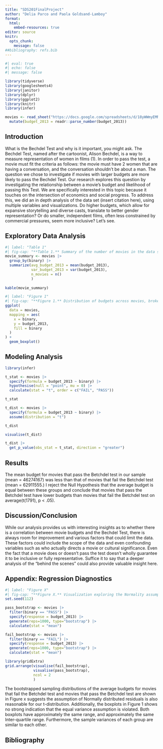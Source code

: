 ```yaml
---
title: "SDS201FinalProject"
author: "Delia Parco and Paola Goldsand-Lamboy"
format:
  html:
    embed-resources: true
editor: source
knitr:
  opts_chunk:
    message: false
##bibliography: refs.bib
---
```


```r
#| eval: true
#| echo: false
#| message: false

library(tidyverse)
library(googlesheets4)
library(janitor)
library(dplyr)
library(ggplot2)
library(knitr)
library(infer)
```

```r
movies <- read_sheet("https://docs.google.com/spreadsheets/d/18yWWmyEMNVSnbGaaGfrjXcYIoFhedToTQYdiEAgdQh4/edit?usp=sharing") |>
  mutate(budget_2013 = readr::parse_number(budget_2013))
```

## Introduction

What is the Bechdel Test and why is it important, you might ask. The Bechdel Test, named after the cartoonist, Alison Bechdel, is a way to measure representation of women in films (1). In order to pass the test, a movie must fit the criteria as follows: the movie must have 2 women that are having a conversation, and the conversation shouldn’t be about a man.
The question we chose to investigate if movies with larger budgets are more likely to pass the Bechdel Test. Our research explores this question by investigating the relationship between a movie's budget and likelihood of passing this Test. We are specifically interested in this topic because it touches on the intersection of economics and social progress.
To address this, we did an in depth analysis of the data set (insert citation here), using multiple variables and visualizations. Do higher budgets, which allow for expansive storytelling and diverse casts, translate to better gender representation? Or do smaller, independent films, often less constrained by commercial pressures, seem more inclusive? Let’s see.


## Exploratory Data Analysis 

```r
#| label: "Table 1"
#| fig-cap: "**Table 1.** Summary of the number of movies in the data set *passes* or *fails* the Betchdel Test, as well as the means and standard deviations of these groups"
movie_summary <- movies |>
  group_by(binary) |>
  summarize(avg_budget_2013 = mean(budget_2013),
            var_budget_2013 = var(budget_2013),
            n_movies = n()
            )
          
kable(movie_summary)
```


```r
#| label: "Figure 1"
#| fig-cap: "**Figure 1.** Distribution of budgets across movies, broken down weather they pass or fail the Betchdel Test."
ggplot(
  data = movies,
  mapping = aes(
    x = binary,
    y = budget_2013,
    fill = binary
  )
) + 
  geom_boxplot()
```

## Modeling Analysis

```r
library(infer)

t_stat <- movies |>
  specify(formula = budget_2013 ~ binary) |>
  hypothesise(null = "point", mu = 0) |>
  calculate(stat = "t", order = c("FAIL", "PASS"))

t_stat
```
 
```r
t_dist <- movies |>
  specify(formula = budget_2013 ~ binary) |>
  assume(distribution = "t")

t_dist
```
 
```r
visualise(t_dist)
```



```r
t_dist |>
  get_p_value(obs_stat = t_stat, direction = "greater")
```

## Results

The mean budget for movies that pass the Betchdel test in our sample (mean = 46274167) was less than that of movies that fail the Betchdel test (mean = 62911555.) I reject the Null Hypothesis that the average budget is equal between these groups and conclude that movies that pass the Betchdel test have lower budgets than movies that fail the Betchdel test on average(t(1791), p < .05). 


## Discussion/Conclusion

While our analysis provides us with interesting insights as to whether there is a correlation between movie budgets and the Bechdel Test, there is always room for improvement and various factors that could limit the data. These factors could include the scope of the data and even confounding variables such as who actually directs a movie or cultural significance. Even the fact that a movie does or doesn’t pass the test doesn’t wholly guarantee it to be inclusive or fully representative. Suffice it to say that a deeper analysis of the “behind the scenes” could also provide valuable insight here.

## Appendix: Regression Diagnostics 


```r
#| label: "Figure X"
#| fig-cap: "**Figure X.** Visualization exploring the Normality assumption of the linear model."
set.seed(112)

pass_bootstrap <- movies |>
  filter(binary == "PASS") |>
  specify(response = budget_2013) |>
  generate(reps=1000, type="bootstrap") |>
  calculate(stat = "mean")

fail_bootstrap <- movies |>
  filter(binary == "FAIL") |>
  specify(response = budget_2013) |>
  generate(reps=1000, type="bootstrap") |>
  calculate(stat = "mean")

library(gridExtra)
grid.arrange(visualise(fail_bootstrap),
             visualise(pass_bootstrap),
             ncol = 2
             )
```

The bootstrapped sampling distributions of the average budgets for movies that fail the Betchdel test and movies that pass the Betchdel test are shown in Figure x suggests the assumption of Normally distributed residuals is also reasonable for our t-distribution. Additionally, the boxplots in Figure 1 shows no strong indication that the equal variance assumption is violated. Both boxplots have approximately the same range, and approximately the same Inter-quartile range. Furthermore, the sample variances of each group are similar to each other.

## Bibliography



